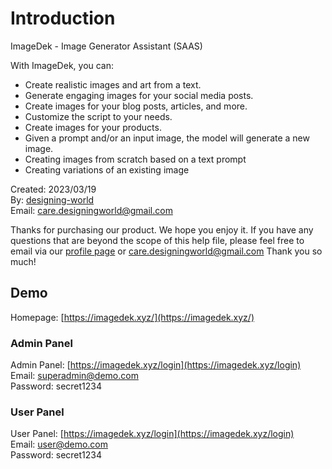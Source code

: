 # Introduction

ImageDek - Image Generator Assistant (SAAS)

With ImageDek, you can:
* Create realistic images and art from a text.
* Generate engaging images for your social media posts.
* Create images for your blog posts, articles, and more.
* Customize the script to your needs.
* Create images for your products.
* Given a prompt and/or an input image, the model will generate a new image.
* Creating images from scratch based on a text prompt
* Creating variations of an existing image


Created: 2023/03/19 <br/>
By: [designing-world](https://themeforest.net/user/designing-world) <br/>
Email: [care.designingworld@gmail.com](mailto:care.designingworld@gmail.com) <br/>

Thanks for purchasing our product. We hope you enjoy it. If you have any questions that are beyond the scope of this help file, please feel free to email via our [profile page](https://codecanyon.net/user/designing-world) or [care.designingworld@gmail.com](mailto:care.designingworld@gmail.com) Thank you so much!

## Demo
Homepage: [https://imagedek.xyz/](https://imagedek.xyz/) <br/>

### Admin Panel
Admin Panel: [https://imagedek.xyz/login](https://imagedek.xyz/login) <br/>
Email: superadmin@demo.com <br/>
Password: secret1234 <br/>

### User Panel
User Panel: [https://imagedek.xyz/login](https://imagedek.xyz/login) <br/>
Email: user@demo.com <br/>
Password: secret1234 <br/>